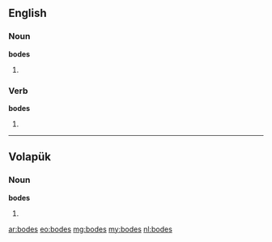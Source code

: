 ==English==

===Noun===
'''bodes'''

# {{plural of|[[bode]]}}

===Verb===
'''bodes'''

# {{third-person singular of|[[bode]]}}

----

==Volapük==

===Noun===
'''bodes'''

# {{dative of|p=1|bod|lang=vo}}

[[ar:bodes]]
[[eo:bodes]]
[[mg:bodes]]
[[my:bodes]]
[[nl:bodes]]